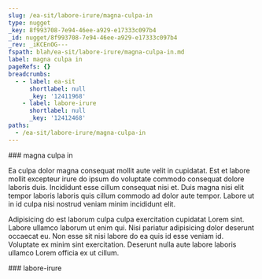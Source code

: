 ```yaml
---
slug: /ea-sit/labore-irure/magna-culpa-in
type: nugget
_key: 8f993708-7e94-46ee-a929-e17333c097b4
_id: nugget/8f993708-7e94-46ee-a929-e17333c097b4
_rev: _iKCEnOG---
fspath: blah/ea-sit/labore-irure/magna-culpa-in.md
label: magna culpa in
pageRefs: {}
breadcrumbs:
  - - label: ea-sit
      shortlabel: null
      _key: '12411968'
    - label: labore-irure
      shortlabel: null
      _key: '12412468'
paths:
  - /ea-sit/labore-irure/magna-culpa-in
---
```


<NuggetArea>
<Nugget slug="/ea-sit/labore-irure/magna-culpa-in" type="nugget" _key="8f993708-7e94-46ee-a929-e17333c097b4" _id="nugget/8f993708-7e94-46ee-a929-e17333c097b4" _rev="_iKCEnOG---" fspath="blah/ea-sit/labore-irure/magna-culpa-in.md" label="magna culpa in" paths="/ea-sit/labore-irure/magna-culpa-in">
<NuggetBody>
### magna culpa in

Ea culpa dolor magna consequat mollit aute velit in cupidatat. Est et labore mollit excepteur irure do ipsum do voluptate commodo consequat dolore laboris duis. Incididunt esse cillum consequat nisi et. Duis magna nisi elit tempor laboris laboris quis cillum commodo ad dolor aute tempor. Labore ut in id culpa nisi nostrud veniam minim incididunt elit.

Adipisicing do est laborum culpa culpa exercitation cupidatat Lorem sint. Labore ullamco laborum ut enim qui. Nisi pariatur adipisicing dolor deserunt occaecat eu. Non esse sit nisi labore do ea quis id esse veniam id. Voluptate ex minim sint exercitation. Deserunt nulla aute labore laboris ullamco Lorem officia ex ut cillum.

</NuggetBody>
<Breadcrumbs>
<Crumbs>
<Crumb _key="12411968" label="ea-sit" /><Crumb _key="12412468" label="labore-irure" />
</Crumbs>
</Breadcrumbs>
</Nugget>

<NuggetsInbound>
</NuggetsInbound>
<NuggetsOutbound>
</NuggetsOutbound>
</NuggetArea>
<PassagesInbound>
<Passage direction="inbound" type="passage" _key="12412468" _id="passage/12412468" _rev="_iKCEnNe--A" label="labore-irure" passage="labore-irure" fspath="blah/ea-sit/labore-irure" paths="/ea-sit/labore-irure" slug="/ea-sit/labore-irure">
<NuggetBody>
### labore-irure

</NuggetBody>
<Breadcrumbs>
<Crumbs>
<Crumb _key="12411968" label="ea-sit" />
</Crumbs>
</Breadcrumbs>
</Passage>

</PassagesInbound>
<PassagesOutbound>
</PassagesOutbound>